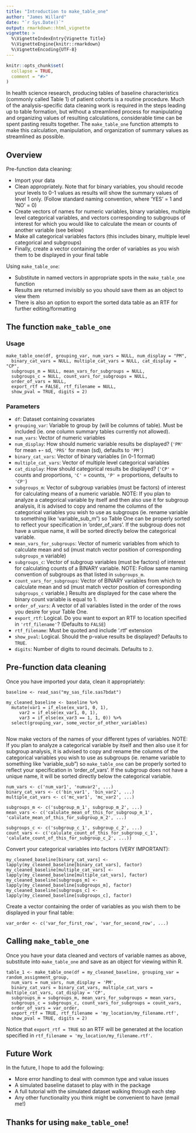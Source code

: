 ```yaml
---
title: "Introduction to make_table_one"
author: "James Willard"
date: "`r Sys.Date()`"
output: rmarkdown::html_vignette
vignette: >
  %\VignetteIndexEntry{Vignette Title}
  %\VignetteEngine{knitr::rmarkdown}
  %\VignetteEncoding{UTF-8}
---
```


```r
knitr::opts_chunk$set(
  collapse = TRUE,
  comment = "#>"
)
```

In health science research, producing tables of baseline characteristics (commonly called Table 1) of patient cohorts is a routine procedure.  Much of the analysis-specific data cleaning work is required in the steps leading up to table formation, but without a streamlined process for manipulating and organizing values of resulting calculations, considerable time can be spent pasting results together.  The `make_table_one` function attempts to make this calculation, manipulation, and organization of summary values as streamlined as possible.

## Overview

Pre-function data cleaning:

- Import your data
- Clean appropriately. Note that for binary variables, you should recode your levels to 0-1 values as results will show the summary values of level 1 only. (Follow standard naming convention, where 'YES' = 1 and 'NO' = 0)
- Create vectors of names for numeric variables, binary variables, multiple level categorical variables, and vectors corresponding to subgroups of interest for which you would like to calculate the mean or counts of another variable (see below)
- Make all categorical variables factors (this includes binary, multiple level categorical and subgroups)
- Finally, create a vector containing the order of variables as you wish them to be displayed in your final table

Using `make_table_one`:

- Substitute in named vectors in appropriate spots in the `make_table_one` function
- Results are returned invisibly so you should save them as an object to view them
- There is also an option to export the sorted data table as an RTF for further editing/formatting

## The function `make_table_one`
### Usage

    make_table_one(df, grouping_var, num_vars = NULL, num_display = "PM",
      binary_cat_vars = NULL, multiple_cat_vars = NULL, cat_display = "CP", 
      subgroups_m = NULL, mean_vars_for_subgroups = NULL, 
      subgroups_c = NULL, count_vars_for_subgroups = NULL, 
      order_of_vars = NULL, 
      export_rtf = FALSE, rtf_filename = NULL,
      show_pval = TRUE, digits = 2)

### Parameters

- `df`: Dataset containing covariates
- `grouping_var`: Variable to group by (will be columns of table).  Must be included (ie. one column summary tables currently not allowed).
- `num_vars`: Vector of numeric variables
- `num_display`: How should numeric variable results be displayed? (`'PM'` for mean +- sd, `'PRS'` for mean (sd), defaults to `'PM'`)
- `binary_cat_vars`: Vector of binary variables (in 0-1 format)
- `multiple_cat_vars`: Vector of multiple level categorical variables
- `cat_display`: How should categorical results be displayed? (`'CP'` = counts and proportions, `'C'` = counts, 
`'P'` = proportions, defaults to `'CP'`)
- `subgroups_m`: Vector of subgroup variables (must be factors) of interest for calculating means of a numeric variable. NOTE: If you plan to analyze a categorical variable by itself and then also use it for subgroup analysis, it is advised to copy and rename the columns of the categorical variables you wish to use as subgroups (ie. rename variable to something like 'variable_sub_m") so Table One can be properly sorted to reflect your specification in 'order_of_vars'. If the subgroup does not have a unique name, it will be sorted directly below the categorical variable.
- `mean_vars_for_subgroups`: Vector of numeric variables from which to calculate mean and sd (must match vector position of corresponding `subgroups_m` variable)
- `subgroups_c`: Vector of subgroup variables (must be factors) of interest for calculating counts of a BINARY variable. NOTE: Follow same naming convention of subgroups as that listed in `subgroups_m`.
- `count_vars_for_subgroups`: Vector of BINARY variables from which to calculate mean and sd (must match vector position of corresponding `subgroups_c` variable.) Results are displayed for the case where the binary count variable is equal to 1.
- `order_of_vars`: A vector of all variables listed in the order of the rows you desire for your Table One.
- `export_rtf`: Logical. Do you want to export an RTF to location specified in `'rtf_filename'`? (Defaults to `FALSE`)
- `rtf_filename`: Must be quoted and include '.rtf' extension 
- `show_pval`: Logical.  Should the p-value results be displayed? Defaults to `TRUE`.
- `digits`: Number of digits to round decimals.  Defaults to `2`.

## Pre-function data cleaning

Once you have imported your data, clean it appropriately: 

    baseline <- read_sas("my_sas_file.sas7bdat")
    
    my_cleaned_baseline <- baseline %>%
      mutate(var1 = if_else(ex_var1, 0, 1),
         var2 = if_else(ex_var1, 0, 1),
         var3 = if_else(ex_var3 == 1, 1, 0)) %>%
      select(grouping_var, some_vector_of_other_variables)
      
Now make vectors of the names of your different types of variables. NOTE: If you plan to analyze a categorical variable by itself and then also use it for subgroup analysis, it is advised to copy and rename the columns of the categorical variables you wish to use as subgroups (ie. rename variable to something like 'variable_sub") so `make_table_one` can be properly sorted to reflect your specification in 'order_of_vars'. If the subgroup does not have a unique name, it will be sorted directly below the categorical variable. 

    num_vars <- c('num_var1', 'numvar2', ...)
    binary_cat_vars <- c('bin_var1', 'bin_var2', ...)
    multiple_cat_vars <- c('mc_var1', 'mc_var2', ...)
    
    subgroups_m <- c('subgroup_m_1', subgroup_m_2', ...)
    mean_vars <- c('calulate_mean_of_this_for_subgroup_m_1', 'calulate_mean_of_this_for_subgroup_m_2', ...)
    
    subgroups_c <- c('subgroup_c_1', subgroup_c_2', ...)
    count_vars <- c('calulate_count_of_this_for_subgroup_c_1', 'calulate_count_of_this_for_subgroup_c_2', ...))
    
Convert your categorical variables into factors (VERY IMPORTANT):

    my_cleaned_baseline[binary_cat_vars] <- lapply(my_cleaned_baseline[binary_cat_vars], factor)
    my_cleaned_baseline[multiple_cat_vars] <- lapply(my_cleaned_baseline[multiple_cat_vars], factor)
    my_cleaned_baseline[subgroups_m] <- lapply(my_cleaned_baseline[subgroups_m], factor)
    my_cleaned_baseline[subgroups_c] <- lapply(my_cleaned_baseline[subgroups_c], factor)
    
Create a vector containing the order of variables as you wish them to be displayed in your final table:

    var_order <- c('var_for_first_row', 'var_for_second_row', ...)

## Calling `make_table_one`

Once you have your data cleaned and vectors of variable names as above, substitute into `make_table_one` and save as an object for viewing within R.

    table_1 <- make_table_one(df = my_cleaned_baseline, grouping_var = random_assignment_group, 
      num_vars = num_vars, num_display = 'PM', 
      binary_cat_vars = binary_cat_vars, multiple_cat_vars = multiple_cat_vars, cat_display = 'CP',
      subgroups_m = subgroups_m, mean_vars_for_subgroups = mean_vars, 
      subgroups_c = subgroups_c, count_vars_for_subgroups = count_vars,
      order_of_vars = var_order,
      export_rtf = TRUE, rtf_filename = 'my_location/my_filename.rtf', 
      show_pval = TRUE, digits = 2)

Notice that `export_rtf = TRUE` so an RTF will be generated at the location specified in `rtf_filename = 'my_location/my_filename.rtf'`.

## Future Work

In the future, I hope to add the following:

- More error handling to deal with common type and value issues 
- A simulated baseline dataset to play with in the package 
- A full tutorial with the simulated dataset walking through each step
- Any other functionality you think might be convenient to have (email me!)

## Thanks for using `make_table_one`!

